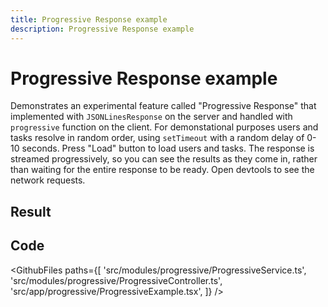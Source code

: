 ```yaml
---
title: Progressive Response example
description: Progressive Response example
---
```



# Progressive Response example

Demonstrates an experimental feature called "Progressive Response" that implemented with `JSONLinesResponse` on the server and handled with `progressive` function on the client. For demonstational purposes users and tasks resolve in random order, using `setTimeout` with a random delay of 0-10 seconds. Press "Load" button to load users and tasks. The response is streamed progressively, so you can see the results as they come in, rather than waiting for the entire response to be ready. Open devtools to see the network requests.

## Result

<Example>
  <ProgressiveExample />
</Example>

## Code

<GithubFiles
  paths={[
    'src/modules/progressive/ProgressiveService.ts',
    'src/modules/progressive/ProgressiveController.ts',
    'src/app/progressive/ProgressiveExample.tsx',
  ]}
/>
